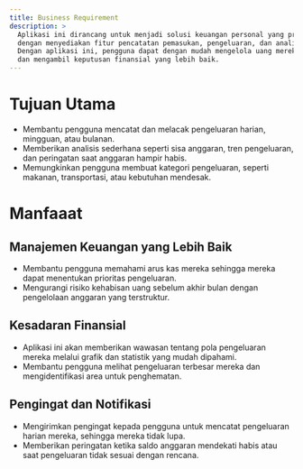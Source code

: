```yaml
---
title: Business Requirement
description: >
  Aplikasi ini dirancang untuk menjadi solusi keuangan personal yang praktis dan efisien bagi anak kost, 
  dengan menyediakan fitur pencatatan pemasukan, pengeluaran, dan analisis anggaran. 
  Dengan aplikasi ini, pengguna dapat dengan mudah mengelola uang mereka, memahami pola pengeluaran, 
  dan mengambil keputusan finansial yang lebih baik.
---
```


# Tujuan Utama

- Membantu pengguna mencatat dan melacak pengeluaran harian, mingguan, atau bulanan.
- Memberikan analisis sederhana seperti sisa anggaran, tren pengeluaran, dan peringatan saat anggaran hampir habis.
- Memungkinkan pengguna membuat kategori pengeluaran, seperti makanan, transportasi, atau kebutuhan mendesak.

# Manfaaat

## Manajemen Keuangan yang Lebih Baik

- Membantu pengguna memahami arus kas mereka sehingga mereka dapat menentukan prioritas pengeluaran.
- Mengurangi risiko kehabisan uang sebelum akhir bulan dengan pengelolaan anggaran yang terstruktur.

## Kesadaran Finansial

- Aplikasi ini akan memberikan wawasan tentang pola pengeluaran mereka melalui grafik dan statistik yang mudah dipahami.
- Membantu pengguna melihat pengeluaran terbesar mereka dan mengidentifikasi area untuk penghematan.

## Pengingat dan Notifikasi

- Mengirimkan pengingat kepada pengguna untuk mencatat pengeluaran harian mereka, sehingga mereka tidak lupa.
- Memberikan peringatan ketika saldo anggaran mendekati habis atau saat pengeluaran tidak sesuai dengan rencana.
